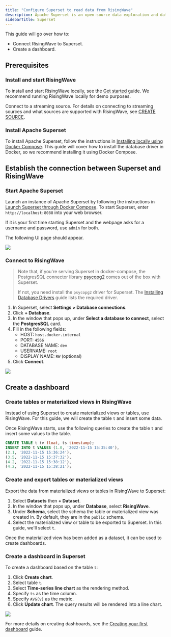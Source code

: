 ```yaml
---
title: "Configure Superset to read data from RisingWave"
description: Apache Superset is an open-source data exploration and data visualization software application. As a database, RisingWave can act as a data source for Business Intelligence tools like Apache Superset.
sidebarTitle: Superset
---
```


This guide will go over how to:

* Connect RisingWave to Superset.
* Create a dashboard.

## Prerequisites

### Install and start RisingWave

To install and start RisingWave locally, see the [Get started](/get-started/quickstart) guide. We recommend running RisingWave locally for demo purposes.

Connect to a streaming source. For details on connecting to streaming sources and what sources are supported with RisingWave, see [CREATE SOURCE](/sql/commands/sql-create-source).

### Install Apache Superset

To install Apache Superset, follow the instructions in [Installing locally using Docker Compose](https://superset.apache.org/docs/installation/installing-superset-using-docker-compose#installing-superset-locally-using-docker-compose). This guide will cover how to install the database driver in Docker, so we recommend installing it using Docker Compose.

## Establish the connection between Superset and RisingWave

### Start Apache Superset

Launch an instance of Apache Superset by following the instructions in [Launch Superset through Docker Compose](https://superset.apache.org/docs/installation/installing-superset-using-docker-compose#3-launch-superset-through-docker-compose). To start Superset, enter `http://localhost:8088` into your web browser.

If it is your first time starting Superset and the webpage asks for a username and password, use `admin` for both.

The following UI page should appear.

<Frame>
  <img src="/images/supersetui.png"/>
</Frame>

### Connect to RisingWave

> Note that, if you're serving Superset in docker-compose, the PostgresSQL connector library [psycopg2](https://www.psycopg.org/docs/) comes out of the box with Superset.
>
> If not, you need install the `psycopg2` driver for Superset. The [Installing Database Drivers](https://superset.apache.org/docs/databases/installing-database-drivers) guide lists the required driver.

1. In Superset, select **Settings > Database connections**.
2. Click **\+ Database**.
3. In the window that pops up, under **Select a database to connect**, select the **PostgresSQL** card.
4. Fill in the following fields:
   * HOST: `host.docker.internal`
   * PORT: `4566`
   * DATABASE NAME: `dev`
   * USERNAME: `root`
   * DISPLAY NAME: `RW` (optional)
5. Click **Connect**.
<Frame>
  <img src="/images/supersetdb.png"/>
</Frame>

## Create a dashboard

### Create tables or materialized views in RisingWave

Instead of using Superset to create materialized views or tables, use RisingWave. For this guide, we will create the table `t` and insert some data.

Once RisingWave starts, use the following queries to create the table `t` and insert some values to the table.

```sql
CREATE TABLE t (v float, ts timestamp);
INSERT INTO t VALUES (1.0, '2022-11-15 15:35:40'),
(2.1, '2022-11-15 15:36:24'),
(3.5, '2022-11-15 15:37:32'),
(4.2, '2022-11-15 15:38:12'),
(4.2, '2022-11-15 15:38:21');
```

### Create and export tables or materialized views

Export the data from materialized views or tables in RisingWave to Superset:

1. Select **Datasets** then **\+ Dataset**.
2. In the window that pops up, under **Database**, select **RisingWave**.
3. Under **Schema**, select the schema the table or materialized view was created in. By default, they are in the `public` schema.
4. Select the materialized view or table to be exported to Superset. In this guide, we'll select `t`.

Once the materialized view has been added as a dataset, it can be used to create dashboards.

### Create a dashboard in Superset

To create a dashboard based on the table `t`:

1. Click **Create chart**.
2. Select table `t`.
3. Select **Time-series line chart** as the rendering method.
4. Specify `ts` as the time column.
5. Specify `AVG(v)` as the metric.
6. Click **Update chart**. The query results will be rendered into a line chart.
<Frame>
  <img src="/images/superset-dashboard.png"/>
</Frame>

For more details on creating dashboards, see the [Creating your first dashboard](https://superset.apache.org/docs/creating-charts-dashboards/creating-your-first-dashboard#creating-charts-in-explore-view) guide.
